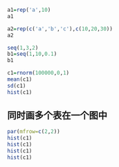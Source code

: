 ```r
a1=rep('a',10)
a1
```

```r
a2=rep(c('a','b','c'),c(10,20,30))
a2
```


```r
seq(1,3,2)
b1=seq(1,10,0.1)
b1
```
```r
c1=rnorm(100000,0,1)
mean(c1)
sd(c1)
hist(c1)
```

## 同时画多个表在一个图中

```r
par(mfrow=c(2,2))
hist(c1)
hist(c1)
hist(c1)
hist(c1)
```

